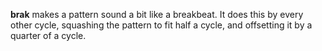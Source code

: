 '''brak''' makes a pattern sound a bit like a breakbeat. It does this by every other cycle, squashing the pattern to fit half a cycle, and offsetting it by a quarter of a cycle.